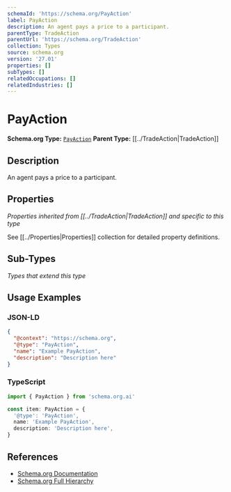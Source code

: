```yaml
---
schemaId: 'https://schema.org/PayAction'
label: PayAction
description: An agent pays a price to a participant.
parentType: TradeAction
parentUrl: 'https://schema.org/TradeAction'
collection: Types
source: schema.org
version: '27.01'
properties: []
subTypes: []
relatedOccupations: []
relatedIndustries: []
---
```

# PayAction

**Schema.org Type:** [`PayAction`](https://schema.org/PayAction)
**Parent Type:** [[../TradeAction|TradeAction]]

## Description

An agent pays a price to a participant.

## Properties

*Properties inherited from [[../TradeAction|TradeAction]] and specific to this type*

See [[../Properties|Properties]] collection for detailed property definitions.

## Sub-Types

*Types that extend this type*

## Usage Examples

### JSON-LD

```json
{
  "@context": "https://schema.org",
  "@type": "PayAction",
  "name": "Example PayAction",
  "description": "Description here"
}
```

### TypeScript

```typescript
import { PayAction } from 'schema.org.ai'

const item: PayAction = {
  '@type': 'PayAction',
  name: 'Example PayAction',
  description: 'Description here',
}
```

## References

- [Schema.org Documentation](https://schema.org/PayAction)
- [Schema.org Full Hierarchy](https://schema.org/docs/full.html)
